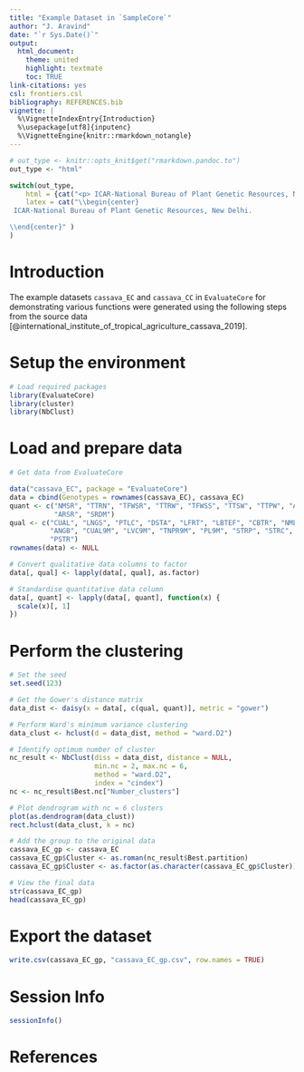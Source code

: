 ```yaml
---
title: "Example Dataset in `SampleCore`"
author: "J. Aravind"
date: "`r Sys.Date()`"
output:
  html_document:
    theme: united
    highlight: textmate
    toc: TRUE
link-citations: yes
csl: frontiers.csl
bibliography: REFERENCES.bib
vignette: |
  %\VignetteIndexEntry{Introduction}
  %\usepackage[utf8]{inputenc}
  %\VignetteEngine{knitr::rmarkdown_notangle}
---
```


```r
# out_type <- knitr::opts_knit$get("rmarkdown.pandoc.to")
out_type <- "html"
```

```r
switch(out_type,
    html = {cat("<p> ICAR-National Bureau of Plant Genetic Resources, New Delhi.</p>")},
    latex = cat("\\begin{center}
 ICAR-National Bureau of Plant Genetic Resources, New Delhi.

\\end{center}" )
)
```

\begin{center}
\vspace{6pt}
\hrule
\end{center}

\tableofcontents

# Introduction

The example datasets `cassava_EC` and `cassava_CC` in `EvaluateCore` for demonstrating various functions were generated using the following steps from the source data [@international_institute_of_tropical_agriculture_cassava_2019]. 

# Setup the environment

```r
# Load required packages
library(EvaluateCore)
library(cluster)
library(NbClust)
```

# Load and prepare data

```r
# Get data from EvaluateCore

data("cassava_EC", package = "EvaluateCore")
data = cbind(Genotypes = rownames(cassava_EC), cassava_EC)
quant <- c("NMSR", "TTRN", "TFWSR", "TTRW", "TFWSS", "TTSW", "TTPW", "AVPW",
           "ARSR", "SRDM")
qual <- c("CUAL", "LNGS", "PTLC", "DSTA", "LFRT", "LBTEF", "CBTR", "NMLB",
          "ANGB", "CUAL9M", "LVC9M", "TNPR9M", "PL9M", "STRP", "STRC",
          "PSTR")
rownames(data) <- NULL

# Convert qualitative data columns to factor
data[, qual] <- lapply(data[, qual], as.factor)

# Standardise quantitative data column
data[, quant] <- lapply(data[, quant], function(x) {
  scale(x)[, 1]
})
```

# Perform the clustering

```r
# Set the seed
set.seed(123)

# Get the Gower's distance matrix
data_dist <- daisy(x = data[, c(qual, quant)], metric = "gower")

# Perform Ward's minimum variance clustering
data_clust <- hclust(d = data_dist, method = "ward.D2")

# Identify optimum number of cluster
nc_result <- NbClust(diss = data_dist, distance = NULL, 
                     min.nc = 2, max.nc = 6,
                     method = "ward.D2",
                     index = "cindex")
nc <- nc_result$Best.nc["Number_clusters"]

# Plot dendrogram with nc = 6 clusters
plot(as.dendrogram(data_clust))
rect.hclust(data_clust, k = nc)

# Add the group to the original data
cassava_EC_gp <- cassava_EC
cassava_EC_gp$Cluster <- as.roman(nc_result$Best.partition)
cassava_EC_gp$Cluster <- as.factor(as.character(cassava_EC_gp$Cluster))

# View the final data
str(cassava_EC_gp)
head(cassava_EC_gp)
```

# Export the dataset

```r

write.csv(cassava_EC_gp, "cassava_EC_gp.csv", row.names = TRUE)

```

# Session Info

```r
sessionInfo()
```

# References
